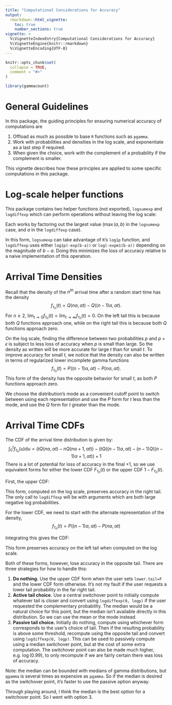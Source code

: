```yaml
---
title: "Computational Considerations for Accuracy"
output: 
  rmarkdown::html_vignette:
    toc: true
    number_sections: true
vignette: >
  %\VignetteIndexEntry{Computational Considerations for Accuracy}
  %\VignetteEngine{knitr::rmarkdown}
  %\VignetteEncoding{UTF-8}
---
```


```r
knitr::opts_chunk$set(
  collapse = TRUE,
  comment = "#>"
)
```

```r
library(gammacount)
```


# General Guidelines

In this package, the guiding principles for ensuring numerical accuracy of computations are

1. Offload as much as possible to base `R` functions such as `pgamma`.
2. Work with probabilities and densities in the log scale, and exponentiate as a last step if required.
3. When given the choice, work with the complement of a probability if the complement is smaller.

This vignette describes how these principles are applied to some specific computations in this package.

# Log-scale helper functions

This package contains two helper functions (not exported), `logsumexp` and `logdiffexp` which can perform operations without leaving the log scale:
\begin{align*}
\mathrm{logsumexp}(a, b) &= \log(e^a + e^b) \\
\mathrm{logdiffexp}(a, b) &= \log(e^a - e^b)
\end{align*}

Each works by factoring out the largest value ($\max(a, b)$ in the `logsumexp` case, and $a$ in the `logdiffexp` case).
\begin{align*}
\mathrm{logsumexp}(a, b) &= \max(a,b) + \log(1 + e^{-|a-b|}) \\
\mathrm{logdiffexp}(a, b) &= a + \log(1 - e^{b - a})
\end{align*}

In this form, `logsumexp` can take advantage of `R`'s `log1p` function, and `logdiffexp` uses either `log1p(-exp(b-a))` or `log(-expm1(b-a))` depending on the magnitude of $b-a$. Doing this minimizes the loss of accuracy relative to a naive implementation of this operation.

# Arrival Time Densities

Recall that the density of the $n^{th}$ arrival time after a random start time has the density
$$f_{\tau_n}(t) = Q(n\alpha, \alpha t) - Q((n-1)\alpha, \alpha t).$$
For $n \geq 2$, $\lim_{t\to 0} f_{\tau_n}(t) = \lim_{t\to \infty} f_{\tau_n}(t) = 0$. On the left tail this is because both $Q$ functions approach one, while on the right tail this is because both $Q$ functions approach zero.

On the log scale, finding the difference between two probabilities $p$ and $p+\epsilon$ is subject to less loss of accuracy when $p$ is small than large. So the density as written will be more accurate for large $t$ than for small $t$. To improve accuracy for small $t$, we notice that the density can also be written in terms of regularized lower incomplete gamma functions
$$f_{\tau_n}(t) = P((n-1)\alpha, \alpha t) - P(n\alpha, \alpha t).$$
This form of the density has the opposite behavior for small $t$, as both $P$ functions approach zero.

We choose the distribution's mode as a convenient cutoff point to switch between using each representation and use the $P$ form for $t$ less than the mode, and use the $Q$ form for $t$ greater than the mode.

# Arrival Time CDFs

The CDF of the arrival time distribution is given by:
$$\int_0^t f_{\tau_n}(u) \mathrm{d}u = (t Q(n\alpha, \alpha t) - n Q(n\alpha + 1, \alpha t)) - (t Q((n-1)\alpha, \alpha t) - (n-1)Q((n-1)\alpha + 1, \alpha t)) + 1$$
There is a lot of potential for loss of accuracy in the final $+1$, so we use equivalent forms for either the lower CDF $F_{\tau_n}(t)$ or the upper CDF $1 - F_{\tau_n}(t)$. 

First, the upper CDF:
\begin{align*}
1 - F_{\tau_n}(t)
&= 1 - \left[(t Q(n\alpha, \alpha t) - n Q(n\alpha + 1, \alpha t)) - (t Q((n-1)\alpha, \alpha t) - (n-1)Q((n-1)\alpha + 1, \alpha t)) + 1\right] \\
&= (n Q(n\alpha + 1, \alpha t) - t Q(n\alpha, \alpha t)) - ((n-1)Q((n-1)\alpha + 1, \alpha t) - t Q((n-1)\alpha, \alpha t)) \\
&= (n Q(n\alpha + 1, \alpha t) + t Q((n-1)\alpha, \alpha t)) - ((n-1)Q((n-1)\alpha + 1, \alpha t) + t Q(n\alpha, \alpha t))
\end{align*}

This form, computed on the log scale, preserves accuracy in the right tail. The only call to `logdiffexp` will be with arguments which are both large negative log probabilities.

For the lower CDF, we need to start with the alternate representation of the density,
$$f_{\tau_n}(t) = P((n-1)\alpha, \alpha t) - P(n\alpha, \alpha t)$$

Integrating this gives the CDF:
\begin{align*}
F_{\tau_n}(t) &= \int_0^t \left[P((n-1)\alpha, \alpha u) - P(n\alpha, \alpha u)\right] \mathrm{d}u \\
&= (t P((n-1)\alpha, \alpha t) - (n-1)P((n-1)\alpha + 1, \alpha t)) - (t P(n\alpha, \alpha t) - n P(n\alpha + 1, \alpha t)) \\
&= (t P((n-1)\alpha, \alpha t) + n P(n\alpha + 1, \alpha t)) - (t P(n\alpha, \alpha t) + (n-1)P((n-1)\alpha + 1, \alpha t))
\end{align*}

This form preserves accuracy on the left tail when computed on the log scale.

Both of these forms, however, lose accuracy in the opposite tail. There are three strategies for how to handle this:

1. **Do nothing.** Use the upper CDF form when the user sets `lower.tail=F` and the lower CDF form otherwise. It's not my fault if the user requests a lower tail probability in the far right tail.
2. **Active tail choice.** Use a central switchover point to initially compute whatever tail is closer and convert using `logdiffexp(0, logp)` if the user requested the complementary probability. The median would be a natural choice for this point, but the median isn't available directly in this distribution. So we can use the mean or the mode instead.
3. **Passive tail choice.** Initially do nothing, compute using whichever form corresponds to the user's choice of tail. Then if the resulting probability is above some threshold, recompute using the opposite tail and convert using `logdiffexp(0, logp)`. This can be used to passively compute using a median switchover point, but at the cost of some extra computation. The switchover point can also be made much higher, e.g. $\log(0.99)$, to only recompute if we are fairly certain there was loss of accuracy.

Note: the median can be bounded with medians of gamma distributions, but `qgamma` is several times as expensive as `pgamma`. So if the median is desired as the switchover point, it's faster to use the passive option anyway.

Through playing around, I think the median is the best option for a switchover point. So I went with option 3.

